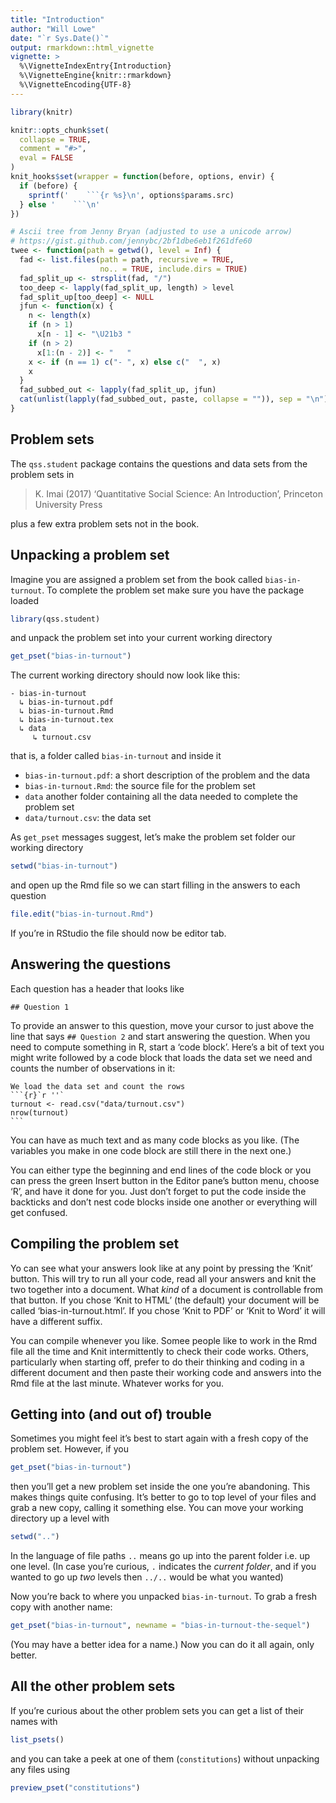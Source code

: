 ```yaml
---
title: "Introduction"
author: "Will Lowe"
date: "`r Sys.Date()`"
output: rmarkdown::html_vignette
vignette: >
  %\VignetteIndexEntry{Introduction}
  %\VignetteEngine{knitr::rmarkdown}
  %\VignetteEncoding{UTF-8}
---
```


```r
library(knitr)

knitr::opts_chunk$set(
  collapse = TRUE,
  comment = "#>",
  eval = FALSE
)
knit_hooks$set(wrapper = function(before, options, envir) {
  if (before) {
    sprintf('    ```{r %s}\n', options$params.src)
  } else '    ```\n'
})

# Ascii tree from Jenny Bryan (adjusted to use a unicode arrow)
# https://gist.github.com/jennybc/2bf1dbe6eb1f261dfe60
twee <- function(path = getwd(), level = Inf) {
  fad <- list.files(path = path, recursive = TRUE, 
                    no.. = TRUE, include.dirs = TRUE)
  fad_split_up <- strsplit(fad, "/")
  too_deep <- lapply(fad_split_up, length) > level
  fad_split_up[too_deep] <- NULL
  jfun <- function(x) {
    n <- length(x)
    if (n > 1)
      x[n - 1] <- "\U21b3 "
    if (n > 2)
      x[1:(n - 2)] <- "   "
    x <- if (n == 1) c("- ", x) else c("  ", x)
    x
  }
  fad_subbed_out <- lapply(fad_split_up, jfun)
  cat(unlist(lapply(fad_subbed_out, paste, collapse = "")), sep = "\n")
}
```

## Problem sets

The `qss.student` package contains the questions and data sets from the 
problem sets in

> K. Imai (2017) 'Quantitative Social Science: An Introduction', Princeton
> University Press 

plus a few extra problem sets not in the book.

## Unpacking a problem set

Imagine you are assigned a problem set from the book called `bias-in-turnout`.
To complete the problem set make sure you have the package loaded
```r
library(qss.student)
```
and unpack the problem set into your current working directory
```r
get_pset("bias-in-turnout")
```
The current working directory should now look like this:

    - bias-in-turnout
      ↳ bias-in-turnout.pdf
      ↳ bias-in-turnout.Rmd
      ↳ bias-in-turnout.tex
      ↳ data
         ↳ turnout.csv

that is, a folder called `bias-in-turnout` and inside it 

* `bias-in-turnout.pdf`: a short description of the problem and the data
* `bias-in-turnout.Rmd`: the source file for the problem set
* `data` another folder containing all the data needed to complete the problem 
   set
* `data/turnout.csv`: the data set

As `get_pset` messages suggest, let's make the problem set folder our working
directory
```r
setwd("bias-in-turnout")
```
and open up the Rmd file so we can start filling in the answers to each question
```r
file.edit("bias-in-turnout.Rmd")
```
If you're in RStudio the file should now be editor tab.  

## Answering the questions

Each question has a header that looks like 

    ## Question 1

To provide an answer to this question, move your cursor to just above the 
line that says `## Question 2` and start answering the question.  When you 
need to compute something in R, start a 'code block'.  Here's a 
bit of text you might write followed by a code block that
loads the data set we need and counts the number of observations in it:

    We load the data set and count the rows
    ```{r}`r ''`
    turnout <- read.csv("data/turnout.csv")
    nrow(turnout)
    ```

You can have as much text and as many code blocks as you like.  (The variables
you make in one code block are still there in the next one.)

You can either type the beginning and end lines of the code block 
or you can press the green Insert button in the Editor 
pane's button menu, choose
'R', and have it done for you.  Just don't forget to put the code inside the 
backticks and don't nest code blocks inside one another or everything will
get confused.

## Compiling the problem set

Yo can see what your answers look like at any point by pressing the 'Knit' 
button.  This will try to run all your code, read all your answers and knit the 
two together into a document.  What *kind* of a document is controllable from 
that button.  If you chose 'Knit to HTML' (the default) your document will be 
called  'bias-in-turnout.html'.  If you chose 'Knit to PDF' or 'Knit to Word' 
it will have a different suffix.

You can compile whenever you like. Somee people like to work in the Rmd file
all the time and Knit intermittently to check their code works.  Others, 
particularly when starting off, prefer to do their thinking and coding in 
a different document and then paste their working code and answers into 
the Rmd file at the last minute.  Whatever works for you.

## Getting into (and out of) trouble

Sometimes you might feel it's best to start again with a fresh copy of 
the problem set.  However, if you 
```r
get_pset("bias-in-turnout")
```
then you'll get a new problem set inside the one you're abandoning.  This
makes things quite confusing.  It's better to go to top level of your files
and grab a new copy, calling it something else.  You can move your
working directory up a level with
```r
setwd("..")
```
In the language of file paths `..` means go up into the parent folder i.e. up
one level.  (In case you're curious, `.` indicates the *current folder*, and if
you wanted to go up *two* levels then `../..` would be what you wanted) 

Now you're back to where you unpacked `bias-in-turnout`.  To grab a fresh
copy with another name:
```r
get_pset("bias-in-turnout", newname = "bias-in-turnout-the-sequel")
```
(You may have a better idea for a name.) Now you can do it all again,
only better.

## All the other problem sets

If you're curious about the other problem sets you can get a list of their 
names with
```r
list_psets()
```
and you can take a peek at one of them (`constitutions`) without unpacking any 
files using
```r
preview_pset("constitutions")
```




